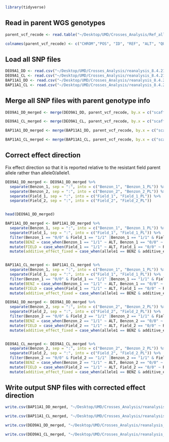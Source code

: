 
```r
library(tidyverse)
```

## Read in parent WGS genotypes

```r
parent_vcf_recode <- read.table("~/Desktop/UMD/Crosses_Analysis/Ref_allele/all_parent_calls.vcf", header = FALSE)
```

```r
colnames(parent_vcf_recode) <- c("CHROM","POS", "ID", "REF", "ALT",	"QUAL",	"FILTER",	"INFO","FORMAT", "Field_1", "Benzon_1", "Benzon_2", "Field_2")
```


## Load all SNP files

```r
DEO9A1_DD <- read.csv("~/Desktop/UMD/Crosses_Analysis/reanalysis_8.4.21/DEO9A1_DD_all_snps_8.4.21.csv") 
DEO9A1_CL <- read.csv("~/Desktop/UMD/Crosses_Analysis/reanalysis_8.4.21/DEO9A1_CL_all_snps_8.4.21.csv")
BAP11A1_DD <- read.csv("~/Desktop/UMD/Crosses_Analysis/reanalysis_8.4.21/BAP11A1_DD_all_snps_8.4.21.csv") 
BAP11A1_CL <- read.csv("~/Desktop/UMD/Crosses_Analysis/reanalysis_8.4.21/BAP11A1_CL_all_snps_8.4.21.csv") 
```


## Merge all SNP files with parent genotype info

```r
DEO9A1_DD_merged <- merge(DEO9A1_DD, parent_vcf_recode, by.x = c("scaffold", "position"), by.y = c("CHROM", "POS")) 

DEO9A1_CL_merged <- merge(DEO9A1_CL, parent_vcf_recode, by.x = c("scaffold", "position"), by.y = c("CHROM", "POS"))

BAP11A1_DD_merged <- merge(BAP11A1_DD, parent_vcf_recode, by.x = c("scaffold", "position"), by.y = c("CHROM", "POS")) 

BAP11A1_CL_merged <- merge(BAP11A1_CL, parent_vcf_recode, by.x = c("scaffold", "position"), by.y = c("CHROM", "POS")) 
```

## Correct effect direction 

Fix effect direction so that it is reported relative to the resistant field parent allele rather than allele0/allele1. 

```r
DEO9A1_DD_merged <- DEO9A1_DD_merged %>% 
  separate(Benzon_1, sep = ":", into = c("Benzon_1", "Benzon_1_PL")) %>% 
  separate(Benzon_2, sep = ":", into = c("Benzon_2", "Benzon_2_PL")) %>% 
  separate(Field_1, sep = ":", into = c("Field_1", "Field_1_PL")) %>% 
  separate(Field_2, sep = ":", into = c("Field_2", "Field_2_PL"))


head(DEO9A1_DD_merged)
```


```r

BAP11A1_DD_merged <- BAP11A1_DD_merged %>%
  separate(Benzon_1, sep = ":", into = c("Benzon_1", "Benzon_1_PL")) %>% 
  separate(Field_1, sep = ":", into = c("Field_1", "Field_1_PL")) %>% 
  filter(Benzon_1 == "0/0" & Field_1 == "1/1" |Benzon_1 == "1/1" & Field_1 == "0/0") %>%
  mutate(BENZ = case_when(Benzon_1 == "1/1" ~ ALT, Benzon_1 == "0/0" ~ REF)) %>%
  mutate(FIELD = case_when(Field_1 == "1/1" ~ ALT, Field_1 == "0/0" ~ REF)) %>%
  mutate(additive_effect_fixed = case_when(allele1 == BENZ & additive_effect < 0 ~ abs(additive_effect), allele1 == BENZ & additive_effect > 0 ~ additive_effect*(-1), allele1 == FIELD ~ additive_effect))


BAP11A1_CL_merged <- BAP11A1_CL_merged %>%
  separate(Benzon_1, sep = ":", into = c("Benzon_1", "Benzon_1_PL")) %>% 
  separate(Field_1, sep = ":", into = c("Field_1", "Field_1_PL")) %>% 
  filter(Benzon_1 == "0/0" & Field_1 == "1/1" |Benzon_1 == "1/1" & Field_1 == "0/0") %>%
  mutate(BENZ = case_when(Benzon_1 == "1/1" ~ ALT, Benzon_1 == "0/0" ~ REF)) %>%
  mutate(FIELD = case_when(Field_1 == "1/1" ~ ALT, Field_1 == "0/0" ~ REF)) %>%
  mutate(additive_effect_fixed = case_when(allele1 == BENZ & additive_effect < 0 ~ abs(additive_effect), allele1 == BENZ & additive_effect > 0 ~ additive_effect*(-1), allele1 == FIELD ~ additive_effect))

DEO9A1_DD_merged <- DEO9A1_DD_merged %>%
  separate(Benzon_2, sep = ":", into = c("Benzon_2", "Benzon_2_PL")) %>% 
  separate(Field_2, sep = ":", into = c("Field_2", "Field_2_PL")) %>% 
  filter(Benzon_2 == "0/0" & Field_2 == "1/1" |Benzon_2 == "1/1" & Field_2 == "0/0") %>%
  mutate(BENZ = case_when(Benzon_2 == "1/1" ~ ALT, Benzon_2 == "0/0" ~ REF)) %>%
  mutate(FIELD = case_when(Field_2 == "1/1" ~ ALT, Field_2 == "0/0" ~ REF)) %>%
  mutate(additive_effect_fixed = case_when(allele1 == BENZ & additive_effect < 0 ~ abs(additive_effect), allele1 == BENZ & additive_effect > 0 ~ additive_effect*(-1), allele1 == FIELD ~ additive_effect))


DEO9A1_CL_merged <- DEO9A1_CL_merged %>%
  separate(Benzon_2, sep = ":", into = c("Benzon_2", "Benzon_2_PL")) %>% 
  separate(Field_2, sep = ":", into = c("Field_2", "Field_2_PL")) %>% 
  filter(Benzon_2 == "0/0" & Field_2 == "1/1" |Benzon_2 == "1/1" & Field_2 == "0/0") %>%
  mutate(BENZ = case_when(Benzon_2 == "1/1" ~ ALT, Benzon_2 == "0/0" ~ REF)) %>%
  mutate(FIELD = case_when(Field_2 == "1/1" ~ ALT, Field_2 == "0/0" ~ REF)) %>%
  mutate(additive_effect_fixed = case_when(allele1 == BENZ & additive_effect < 0 ~ abs(additive_effect), allele1 == BENZ & additive_effect > 0 ~ additive_effect*(-1), allele1 == FIELD ~ additive_effect))

```

## Write output SNP files with corrected effect direction

```r
write.csv(BAP11A1_DD_merged, "~/Desktop/UMD/Crosses_Analysis/reanalysis_8.4.21/BAP11A1_DD_snp_eff_8.4.21.csv")

write.csv(BAP11A1_CL_merged, "~/Desktop/UMD/Crosses_Analysis/reanalysis_8.4.21/BAP11A1_CL_snp_eff_8.4.21.csv")

write.csv(DEO9A1_DD_merged, "~/Desktop/UMD/Crosses_Analysis/reanalysis_8.4.21/DEO9A1_DD_snp_eff_8.4.21.csv")

write.csv(DEO9A1_CL_merged, "~/Desktop/UMD/Crosses_Analysis/reanalysis_8.4.21/DEO9A1_CL_snp_eff_8.4.21.csv")

```
